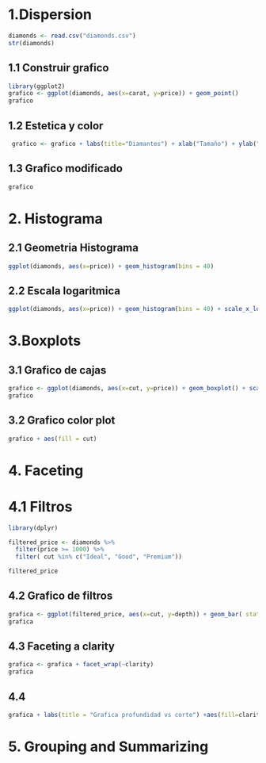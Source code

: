 # 1.Dispersion

```r
diamonds <- read.csv("diamonds.csv")
str(diamonds)
```
## 1.1 Construir grafico
```r
library(ggplot2)
grafico <- ggplot(diamonds, aes(x=carat, y=price)) + geom_point()
grafico
```
## 1.2 Estetica y color
```r
 grafico <- grafico + labs(title="Diamantes") + xlab("Tamaño") + ylab("Precio") + aes(color=clarity)
```
## 1.3 Grafico modificado
```r
grafico
```
# 2. Histograma
## 2.1 Geometria Histograma
```r
ggplot(diamonds, aes(x=price)) + geom_histogram(bins = 40) 
```
## 2.2 Escala logaritmica
```r
ggplot(diamonds, aes(x=price)) + geom_histogram(bins = 40) + scale_x_log10()
```
# 3.Boxplots
## 3.1 Grafico de cajas
```r
grafico <- ggplot(diamonds, aes(x=cut, y=price)) + geom_boxplot() + scale_y_log10()
grafico
```
## 3.2 Grafico color plot
```r
grafico + aes(fill = cut)
```
# 4. Faceting
# 4.1 Filtros
```r
library(dplyr)

filtered_price <- diamonds %>%
  filter(price >= 1000) %>%
  filter( cut %in% c("Ideal", "Good", "Premium"))

filtered_price
```
## 4.2 Grafico de filtros
```r
grafica <- ggplot(filtered_price, aes(x=cut, y=depth)) + geom_bar( stat = "identity", position = "stack")
grafica
```
## 4.3 Faceting a clarity
```r
grafica <- grafica + facet_wrap(~clarity)
grafica
```
## 4.4 
```r
grafica + labs(title = "Grafica profundidad vs corte") +aes(fill=clarity) + ylab("Profundidad") + xlab("Corte")
```
# 5. Grouping and Summarizing

